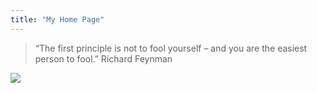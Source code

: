 ```yaml
---
title: "My Home Page"
---
```


> "The first principle is not to fool yourself -- and you are the easiest person to fool." Richard Feynman

![](assets/tennis.jpg)
